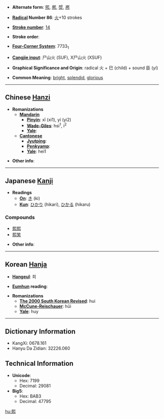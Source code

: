 * '''Alternate form''': [[煕]], [[熈]], [[焈]], [[凞]]

* '''[[Wiktionary:Chinese radical index| Radical]] Number 86''': [[Wiktionary:Chinese radical index 火|火]]+10 strokes

* '''[[Wiktionary:Chinese total strokes index|Stroke number]]''': [[Wiktionary:Chinese total strokes index 14|14]]

* '''Stroke order''': 

* '''[[Wiktionary:Chinese four corner index|Four-Corner System]]''': 7733<sub>1</sub>

* '''[[Wiktionary:Chinese Cangjie index|Cangjie input]]''': 尸山火 (SUF), X尸山火 (XSUF)

* '''Graphical Significance and Origin''': radical 火 + 巳 (child) + sound 臣 (yí)

* '''Common Meaning''': [[bright]], [[splendid]], [[glorious]]

----

== Chinese [[Hanzi]] ==

* '''Romanizations'''
** '''[[Mandarin]]'''
*** '''[[Pinyin]]''': xī (xi1), yí (yi2)
*** '''[[Wade-Giles]]''': hsi<sup>1</sup>, i<sup>2</sup>
*** '''[[Yale]]''': 
** '''[[Cantonese]]'''
*** '''[[Jyutping]]''':
*** '''[[Penkyamp]]''': 
*** '''[[Yale]]''': hei1

* '''Other info''': 

----

== Japanese [[Kanji]] ==

* '''Readings'''
** '''[[On]]''': [[き]] (ki)
** '''[[Kun]]''': [[ひかり]] (hikari), [[ひかる]] (hikaru)

===Compounds===
*[[熙熙]]
*[[熙笑]]

* '''Other info''':  

----

== Korean [[Hanja]] ==

* '''[[Hangeul]]''': 희

* '''[[Eumhun]] reading''': 

* '''Romanizations'''
** '''[[The 2000 South Korean Revised Romanization|The 2000 South Korean Revised]]''': hui
** '''[[McCune-Reischauer]]''': hŭi
** '''[[Yale]]''': huy

----

== Dictionary Information ==

* KangXi: 0678.161
* Hanyu Da Zidian: 32226.060

== Technical Information ==

* '''Unicode''':
** Hex: 7199
** Decimal: 29081
* '''Big5''':
** Hex: BAB3
** Decimal: 47795

[[hu:熙]]